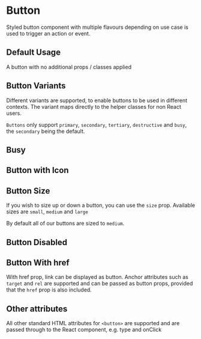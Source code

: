 
<Meta of={ButtonStories} />

# Button

<Controls />

Styled button component with multiple flavours depending on use case is used to trigger an action or event.

## Default Usage

A button with no additional props / classes applied

<Canvas of={ButtonStories.Default} />

<RenderHtmlMarkup of={ButtonStories.Default} />

## Button Variants

Different variants are supported, to enable buttons to be used in different contexts. The variant maps directly to the helper classes for non React users.

`Buttons` only support `primary`, `secondary`, `tertiary`, `destructive` and `busy`, the `secondary` being the default.

<Canvas of={ButtonStories.ButtonVariants} />
<RenderHtmlMarkup of={ButtonStories.ButtonVariants} />

## Busy

<Canvas of={ButtonStories.ButtonBusy} />
<RenderHtmlMarkup of={ButtonStories.ButtonBusy} />

## Button with Icon

<Canvas of={ButtonStories.ButtonWithIcon} />
<RenderHtmlMarkup of={ButtonStories.ButtonWithIcon} />

## Button Size

If you wish to size up or down a button, you can use the `size` prop. Available sizes are `small`, `medium` and `large`

By default all of our buttons are sized to `medium`.

<Canvas of={ButtonStories.ButtonSize} />
<RenderHtmlMarkup of={ButtonStories.ButtonSize} />

## Button Disabled

<Canvas of={ButtonStories.ButtonDisabled} />
<RenderHtmlMarkup of={ButtonStories.ButtonDisabled} />

## Button With href

With href prop, link can be displayed as button. Anchor attributes such as `target` and `rel` are supported and can be passed as button props, provided that the `href` prop is also included.

<Canvas of={ButtonStories.ButtonWithHref} />
<RenderHtmlMarkup of={ButtonStories.ButtonWithHref} />

## Other attributes

All other standard HTML attributes for `<button>` are supported and are passed through to the React component, e.g. type and onClick

<Canvas of={ButtonStories.StandardAttributes} />

<RenderHtmlMarkup of={ButtonStories.StandardAttributes} />
